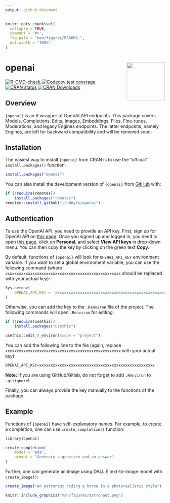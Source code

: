 ```yaml
---
output: github_document
---
```


<!-- README.md is generated from README.Rmd. Please edit that file -->

```r
knitr::opts_chunk$set(
  collapse = TRUE,
  comment = "#>",
  fig.path = "man/figures/README-",
  out.width = "100%"
)
```

# openai <img src="man/figures/logo.png" align="right" width="120" />

<!-- badges: start -->
[![R-CMD-check](https://github.com/irudnyts/openai/actions/workflows/R-CMD-check.yaml/badge.svg)](https://github.com/irudnyts/openai/actions/workflows/R-CMD-check.yaml)
[![Codecov test coverage](https://codecov.io/gh/irudnyts/openai/branch/main/graph/badge.svg)](https://app.codecov.io/gh/irudnyts/openai?branch=main)
[![CRAN status](https://www.r-pkg.org/badges/version/openai)](https://CRAN.R-project.org/package=openai)
[![CRAN Downloads](https://cranlogs.r-pkg.org/badges/grand-total/openai?color=brightgreen)](https://cranlogs.r-pkg.org/badges/grand-total/openai?color=brightgreen)
<!-- badges: end -->

## Overview 

`{openai}` is an R wrapper of OpenAI API endpoints. This package covers Models, Completions, Edits, Images, Embeddings, Files, Fine-tunes, Moderations, and legacy Engines endpoints. The latter endpoints, namely Engines, are left for backward compatibility and will be removed soon.

## Installation

The easiest way to install `{openai}` from CRAN is to use the "official" `install.packages()` function:

```r
install.packages("openai")
```

You can also install the development version of `{openai}` from [GitHub](https://github.com/) with:

```r
if (!require(remotes))
    install.packages("remotes")
remotes::install_github("irudnyts/openai")
```

## Authentication

To use the OpenAI API, you need to provide an API key. First, sign up for OpenAI API on [this page](https://openai.com/api/). Once you signed up and logged in, you need to open [this page](https://beta.openai.com), click on **Personal**, and select **View API keys** in drop-down menu. You can then copy the key by clicking on the green text **Copy**.

By default, functions of `{openai}` will look for `OPENAI_API_KEY` environment variable. If you want to set a global environment variable, you can use the following command (where `xxxxxxxxxxxxxxxxxxxxxxxxxxxxxxxxxxxxxxxxxxxxxxxxxxx` should be replaced with your actual key):

```r
Sys.setenv(
    OPENAI_API_KEY = 'xxxxxxxxxxxxxxxxxxxxxxxxxxxxxxxxxxxxxxxxxxxxxxxxxxx'
)
```

Otherwise, you can add the key to the `.Renviron` file of the project. The following commands will open `.Renviron` for editing:

```r
if (!require(usethis))
    install.packages("usethis")

usethis::edit_r_environ(scope = "project")
```

You can add the following line to the file (again, replace `xxxxxxxxxxxxxxxxxxxxxxxxxxxxxxxxxxxxxxxxxxxxxxxxxxx` with your actual key):

```r
OPENAI_API_KEY=xxxxxxxxxxxxxxxxxxxxxxxxxxxxxxxxxxxxxxxxxxxxxxxxxxx
```

**Note:** If you are using GitHub/Gitlab, do not forget to add `.Renviron` to `.gitignore`! 

Finally, you can always provide the key manually to the functions of the package.

## Example

Functions of `{openai}` have self-explanatory names. For example, to create a completion, one can use `create_completion()` function:

```r
library(openai)

create_completion(
    model = "ada",
    prompt = "Generate a question and an answer"
)
```

Further, one can generate an image using DALL·E text-to-image model with `create_image()`:

```r
create_image("An astronaut riding a horse in a photorealistic style")
```

```r
knitr::include_graphics("man/figures/astronaut.png")
```
